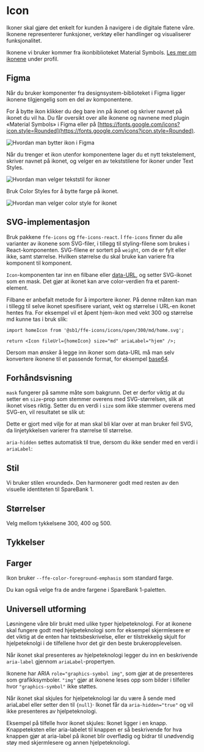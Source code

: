 
<Meta of={IconStories} />

# Icon

Ikoner skal gjøre det enkelt for kunden å navigere i de digitale flatene våre. Ikonene representerer funksjoner, verktøy eller handlinger og visualiserer funksjonalitet.

Ikonene vi bruker kommer fra ikonbiblioteket Material Symbols. [Les mer om ikonene](https://design.sparebank1.no/profil/ikoner/) under profil.

## Figma

Når du bruker komponenter fra designsystem-biblioteket i Figma ligger ikonene tilgjengelig som en del av komponentene.

For å bytte ikon klikker du deg bare inn på ikonet og skriver navnet på ikonet du vil ha. Du får oversikt over alle ikonene og navnene med plugin «Material Symbols»
i Figma eller på [https://fonts.google.com/icons?icon.style=Rounded](https://fonts.google.com/icons?icon.style=Rounded).

<img src={bytteIkonSrc} alt="Hvordan man bytter ikon i Figma" />

Når du trenger et ikon utenfor komponentene lager du et nytt tekstelement, skriver navnet på ikonet, og velger en av tekststilene for ikoner under Text Styles.

<img src={velgerTextStilSrc} alt="Hvordan man velger tekststil for ikoner" />

Bruk Color Styles for å bytte farge på ikonet.

<img src={velgerColorSrc} alt="Hvordan man velger color style for ikonet" />

## SVG-implementasjon

Bruk pakkene `ffe-icons` og `ffe-icons-react`. I `ffe-icons` finner du alle varianter av ikonene som SVG-filer, i tillegg til styling-filene som brukes i React-komponenten.
SVG-filene er sortert på `weight`, om de er fylt eller ikke, samt størrelse. Hvilken størrelse du skal bruke kan variere fra komponent til komponent.

`Icon`-komponenten tar inn en filbane eller [data-URL](https://developer.mozilla.org/en-US/docs/Web/HTTP/Basics_of_HTTP/Data_URLs), og setter SVG-ikonet som en mask. Det gjør at ikonet kan arve color-verdien fra et parent-element.

Filbane er anbefalt metode for å importere ikoner. På denne måten kan man i tillegg til selve ikonet spesifisere variant, vekt og størrelse i URL-en ikonet hentes fra.
For eksempel vil et åpent hjem-ikon med vekt 300 og størrelse md kunne tas i bruk slik:

```
import homeIcon from '@sb1/ffe-icons/icons/open/300/md/home.svg';

return <Icon fileUrl={homeIcon} size="md" ariaLabel="hjem" />;
```

Dersom man ønsker å legge inn ikoner som data-URL må man selv konvertere ikonene til et passende format, for eksempel [base64](https://developer.mozilla.org/en-US/docs/Glossary/Base64).

## Forhåndsvisning

<Canvas of={IconStories.Standard} />
<Controls of={IconStories.Standard} />

`mask` fungerer på samme måte som bakgrunn. Det er derfor viktig at du setter en `size`-prop som stemmer overens med SVG-størrelsen, slik at ikonet vises riktig.
Setter du en verdi i `size` som ikke stemmer overens med SVG-en, vil resultatet se slik ut:

<Canvas of={IconStories.WrongSize} />

Dette er gjort med vilje for at man skal bli klar over at man bruker feil SVG, da linjetykkelsen varierer fra størrelse til størrelse.

`aria-hidden` settes automatisk til true, dersom du ikke sender med en verdi i `ariaLabel`:

<Canvas of={IconStories.NoAriaLabel} />

## Stil

Vi bruker stilen «rounded». Den harmonerer godt med resten av den visuelle identiteten til SpareBank 1.

## Størrelser

Velg mellom tykkelsene 300, 400 og 500.

<Canvas of={IconStories.Sizes} />

## Tykkelser

<Canvas of={IconStories.Weights} />

## Farger

Ikon bruker `--ffe-color-foreground-emphasis` som standard farge.

Du kan også velge fra de andre fargene i SpareBank 1-paletten.

## Universell utforming

Løsningene våre blir brukt med ulike typer hjelpeteknologi. For at ikonene skal fungere godt med hjelpeteknologi som for
eksempel skjermlesere er det viktig at de enten har tektsbeskrivelse, eller er tilstrekkelig skjult for hjelpeteknolgi i
de tilfellene hvor det gir den beste brukeropplevelsen.

Når ikonet skal presenteres av hjelpeteknologi legger du inn en beskrivende `aria-label` gjennom `ariaLabel`-propertyen.

Ikonene har ARIA `role="graphics-symbol img"`, som gjør at de presenteres som grafikksymboler. `"img"` gjør at ikonene leses
opp som bilder i tilfeller hvor `"graphics-symbol"` ikke støttes.

Når ikonet skal skjules for hjelpeteknologi lar du være å sende med ariaLabel eller setter den til `{null}`·
Ikonet får da `aria-hidden="true"` og vil ikke presenteres av hjelpeteknologi.

Eksempel på tilfelle hvor ikonet skjules: Ikonet ligger i en knapp. Knappeteksten eller aria-labelet til knappen er så
beskrivende for hva knappen gjør at aria-label på ikonet blir overflødig og bidrar til unødvendig støy med skjermlesere
og annen hjelpeteknologi.

<Canvas of={IconStories.UniversellUtforming} />
